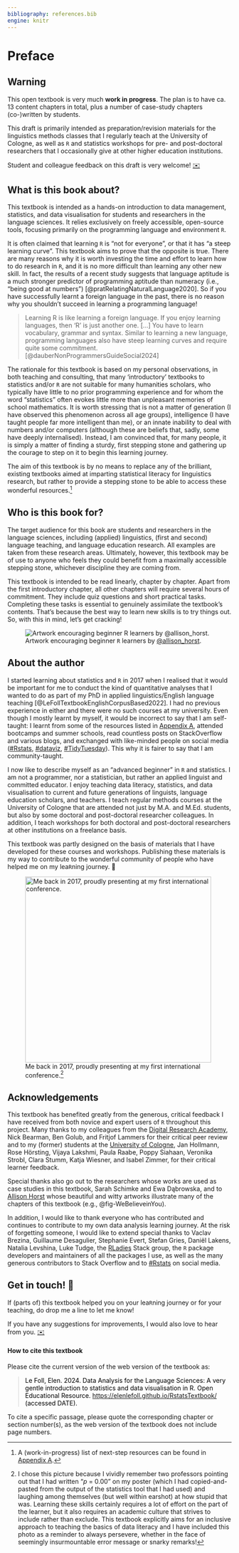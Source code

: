 ```yaml
---
bibliography: references.bib
engine: knitr
---
```


# Preface {#sec-Preface .unnumbered}

::: callout-warning
## Warning

This open textbook is very much **work in progress**. The plan is to have ca. 13 content chapters in total, plus a number of case-study chapters (co-)written by students.

This draft is primarily intended as preparation/revision materials for the linguistics methods classes that I regularly teach at the University of Cologne, as well as `R` and statistics workshops for pre- and post-doctoral researchers that I occasionally give at other higher education institutions.

Student and colleague feedback on this draft is very welcome! [✉️](mailto:elefoll@uni-koeln.de)
:::

## What is this book about?

This textbook is intended as a hands-on introduction to data management, statistics, and data visualisation for students and researchers in the language sciences. It relies exclusively on freely accessible, open-source tools, focusing primarily on the programming language and environment `R`.

It is often claimed that learning `R` is "not for everyone", or that it has "a steep learning curve". This textbook aims to prove that the opposite is true. There are many reasons why it is worth investing the time and effort to learn how to do research in `R`, and it is no more difficult than learning any other new skill. In fact, the results of a recent study suggests that language aptitude is a much stronger predictor of programming aptitude than numeracy (i.e., "being good at numbers") [@pratRelatingNaturalLanguage2020]. So if you have successfully learnt a foreign language in the past, there is no reason why you shouldn't succeed in learning a programming language!

> Learning R is like learning a foreign language. If you enjoy learning languages, then ‘R’ is just another one. \[...\] You have to learn vocabulary, grammar and syntax. Similar to learning a new language, programming languages also have steep learning curves and require quite some commitment. [@dauberNonProgrammersGuideSocial2024]

The rationale for this textbook is based on my personal observations, in both teaching and consulting, that many 'introductory' textbooks to statistics and/or `R` are not suitable for many humanities scholars, who typically have little to no prior programming experience and for whom the word "statistics" often evokes little more than unpleasant memories of school mathematics. It is worth stressing that is not a matter of generation (I have observed this phenomenon across all age groups), intelligence (I have taught people far more intelligent than me), or an innate inability to deal with numbers and/or computers (although these are beliefs that, sadly, some have deeply internalised). Instead, I am convinced that, for many people, it is simply a matter of finding a sturdy, first stepping stone and gathering up the courage to step on it to begin this learning journey.

The aim of this textbook is by no means to replace any of the brilliant, existing textbooks aimed at imparting statistical literacy for linguistics research, but rather to provide a stepping stone to be able to access these wonderful resources.[^index-1]

[^index-1]: A (work-in-progress) list of next-step resources can be found in [Appendix A](https://elenlefoll.github.io/RstatsTextbook/FurtherResources.html).

## Who is this book for? {.unnumbered}

The target audience for this book are students and researchers in the language sciences, including (applied) linguistics, (first and second) language teaching, and language education research. All examples are taken from these research areas. Ultimately, however, this textbook may be of use to anyone who feels they could benefit from a maximally accessible stepping stone, whichever discipline they are coming from.

This textbook is intended to be read linearly, chapter by chapter. Apart from the first introductory chapter, all other chapters will require several hours of commitment. They include quiz questions and short practical tasks. Completing these tasks is essential to genuinely assimilate the textbook's contents. That's because the best way to learn new skills is to try things out. So, with this in mind, let's get cracking!

![Artwork encouraging beginner `R` learners by [\@allison_horst](https://allisonhorst.com/allison-horst).](images/AHorst_RLearnersWeBelieve.png){#fig-WeBelieveinYou fig-alt="Header text saying 'R learners' above five friendly-looking monsters holding up signs that together read “we believe in you.”"}

## About the author

I started learning about statistics and `R` in 2017 when I realised that it would be important for me to conduct the kind of quantitative analyses that I wanted to do as part of my PhD in applied linguistics/English language teaching [@LeFollTextbookEnglishCorpusBased2022]. I had no previous experience in either and there were no such courses at my university. Even though I mostly learnt by myself, it would be incorrect to say that I am self-taught: I learnt from some of the resources listed in [Appendix A](#sec-AppendixA), attended bootcamps and summer schools, read countless posts on StackOverflow and various blogs, and exchanged with like-minded people on social media ([#Rstats](https://mastodon.social/tags/rstats), [#dataviz](https://mastodon.social/tags/dataviz), [#TidyTuesday](https://mastodon.social/tags/tidytuesday)). This why it is fairer to say that I am community-taught.

I now like to describe myself as an "advanced beginner" in `R` and statistics. I am not a programmer, nor a statistician, but rather an applied linguist and committed educator. I enjoy teaching data literacy, statistics, and data visualisation to current and future generations of linguists, language education scholars, and teachers. I teach regular methods courses at the University of Cologne that are attended not just by M.A. and M.Ed. students, but also by some doctoral and post-doctoral researcher colleagues. In addition, I teach workshops for both doctoral and post-doctoral researchers at other institutions on a freelance basis.

This textbook was partly designed on the basis of materials that I have developed for these courses and workshops. Publishing these materials is my way to contribute to the wonderful community of people who have helped me on my lea`R`ning journey. 🤗

![Me back in 2017, proudly presenting at my first international conference.[^index-2]](images/CL2017_6.jpeg){fig-alt="Photo of a white woman with glasses in her 30s smiling, wearing a floral top and a conference badge. She is standing in front of an academic poster entitled: Textbook English: A Corpus-Based Analysis of Language Use in EFL Textbooks." width="418"}

[^index-2]: I chose this picture because I vividly remember two professors pointing out that I had written "*p* = 0.00" on my poster (which I had copied-and-pasted from the output of the statistics tool that I had used) and laughing among themselves (but well within earshot) at how stupid that was. Learning these skills certainly requires a lot of effort on the part of the learner, but it also requires an academic culture that strives to include rather than exclude. This textbook explicitly aims for an inclusive approach to teaching the basics of data literacy and I have included this photo as a reminder to always persevere, whether in the face of seemingly insurmountable error message or snarky remarks!

[^index-3]: I chose this picture because I vividly remember two professors pointing out that I had written "*p* = 0.00" on my poster (which I had copied-and-pasted from the output of the statistics tool that I had used) and laughing among themselves (but well within earshot) at how stupid that was. Learning these skills certainly requires a lot of effort on the part of the learner, but it also requires an academic culture that strives to include rather than exclude. This textbook explicitly aims for an inclusive approach to teaching the basics of data literacy and I have included this photo as a reminder to always persevere, whether in the face of seemingly insurmountable error message or snarky remarks!

## Acknowledgements

This textbook has benefited greatly from the generous, critical feedback I have received from both novice and expert users of `R` throughout this project. Many thanks to my colleagues from the [Digital Research Academy](https://digital-research.academy/), Nick Bearman, Ben Golub, and Fritjof Lammers for their critical peer review and to my (former) students at the [University of Cologne](https://romanistik.phil-fak.uni-koeln.de/), Jan Hollmann, Rose Hörsting, Vijaya Lakshmi, Paula Raabe, Poppy Siahaan, Veronika Strobl, Clara Stumm, Katja Wiesner, and Isabel Zimmer, for their critical learner feedback.

Special thanks also go out to the researchers whose works are used as case studies in this textbook, Sarah Schimke and Ewa Dąbrowska, and to [Allison Horst](https://allisonhorst.com/) whose beautiful and witty artworks illustrate many of the chapters of this textbook (e.g., @fig-WeBelieveinYou).

In addition, I would like to thank everyone who has contributed and continues to contribute to my own data analysis learning journey. At the risk of forgetting someone, I would like to extend special thanks to Vaclav Brezina, Guillaume Desagulier, Stephanie Evert, Stefan Gries, Daniël Lakens, Natalia Levshina, Luke Tudge, the [RLadies](https://rladies.org/) Stack group, the `R` package developers and maintainers of all the packages I use, as well as the many generous contributors to Stack Overflow and to [#Rstats](https://fediscience.org/tags/rstats) on social media.

## Get in touch! 📩

If (parts of) this textbook helped you on your lea`R`ning journey or for your teaching, do drop me a line to let me know!

If you have any suggestions for improvements, I would also love to hear from you. [✉️](mailto:elefoll@uni-koeln.de)

::: {.callout-note collapse="true"}
#### **How to cite this textbook** {.unnumbered}

Please cite the current version of the web version of the textbook as:

> ::: {style="color: black"}
> Le Foll, Elen. 2024. Data Analysis for the Language Sciences: A very gentle introduction to statistics and data visualisation in R. Open Educational Resource. <https://elenlefoll.github.io/RstatsTextbook/> (accessed DATE).
> :::

To cite a specific passage, please quote the corresponding chapter or section number(s), as the web version of the textbook does not include page numbers.
:::

```{=html}
<script data-goatcounter="https://rstatstextbook.goatcounter.com/count" async src="//gc.zgo.at/count.js"></script>
```
